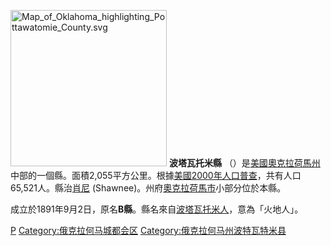 [[File:Map_of_Oklahoma_highlighting_Pottawatomie_County.svg|250px]]  	 
{{Otheruses|波特瓦特米縣|subject=美國奧克拉荷馬州的一個縣|other=同名的縣}} 	 
'''波塔瓦托米縣''' （{{lang-en|Pottawatomie County}}）是[[美國|美國]][[奧克拉荷馬州|奧克拉荷馬州]]中部的一個縣。面積2,055平方公里。根據[[美國2000年人口普查|美國2000年人口普查]]，共有人口 65,521人。縣治[[肖尼_(奧克拉荷馬州)|肖尼]] (Shawnee)。州府[[奧克拉荷馬市|奧克拉荷馬市]]小部分位於本縣。 	 
	 
成立於1891年9月2日，原名'''B縣'''。縣名來自[[波塔瓦托米人|波塔瓦托米人]]，意為「火地人」。 	 

{{Oklahoma}}

[[Category:俄克拉何马州行政区划|P]]
[[Category:俄克拉何马城都会区|Category:俄克拉何马城都会区]]
[[Category:俄克拉何马州波特瓦特米县|Category:俄克拉何马州波特瓦特米县]]